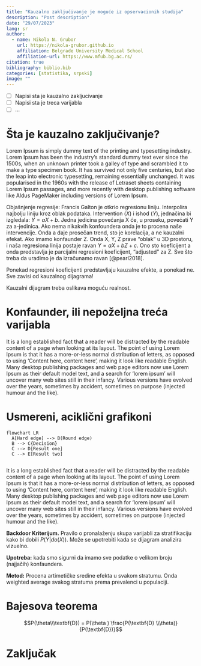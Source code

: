 ```yaml
---
title: "Kauzalno zaključivanje je moguće iz opservacionih studija"
description: "Post description"
date: "29/07/2023"
lang: sr
author:
  - name: Nikola N. Grubor
    url: https://nikola-grubor.github.io
    affiliation: Belgrade University Medical School
    affiliation-url: https://www.mfub.bg.ac.rs/
citation: true
bibliography: biblio.bib
categories: [statistika, srpski]
image: ""
---
```


-   [ ] Napisi sta je kauzalno zakljucivanje
-   [ ] Napisi sta je treca varijabla
-   [ ] ...

# Šta je kauzalno zaključivanje?

Lorem Ipsum is simply dummy text of the printing and typesetting industry. Lorem Ipsum has been the industry's standard dummy text ever since the 1500s, when an unknown printer took a galley of type and scrambled it to make a type specimen book. It has survived not only five centuries, but also the leap into electronic typesetting, remaining essentially unchanged. It was popularised in the 1960s with the release of Letraset sheets containing Lorem Ipsum passages, and more recently with desktop publishing software like Aldus PageMaker including versions of Lorem Ipsum.

Objašnjenje regresije: Francis Galton je otkrio regresionu liniju. Interpolira najbolju liniju kroz oblak podataka. Intervention ($X$) i ishod ($Y$), jednačina bi izgledala: $Y = aX + b$. Jedna jedicina povećanja X će, u proseku, povećati Y za a-jedinica. Ako nema nikakvih konfoundera onda je to procena naše intervencije. Onda a daje prosečan trend, sto je korelacija, a ne kauzalni efekat. Ako imamo konfaunder Z. Onda X, Y, Z prave "oblak" u 3D prostoru, i naša regresiona linija postaje ravan $Y = aX + bZ + c$. Ono sto koeficijent a onda predstavlja je parcijalni regresioni koeficijent, "adjusted" za Z. Sve što treba da uradimo je da izračunamo ravan [@pearl2018].

::: callout-warning
Ponekad regresioni koeficijenti predstavljaju kauzalne efekte, a ponekad ne. Sve zavisi od kauzalnog dijagrama!
:::

Kauzalni dijagram treba oslikava moguću realnost.

# Konfaunder, ili nepoželjna treća varijabla

It is a long established fact that a reader will be distracted by the readable content of a page when looking at its layout. The point of using Lorem Ipsum is that it has a more-or-less normal distribution of letters, as opposed to using 'Content here, content here', making it look like readable English. Many desktop publishing packages and web page editors now use Lorem Ipsum as their default model text, and a search for 'lorem ipsum' will uncover many web sites still in their infancy. Various versions have evolved over the years, sometimes by accident, sometimes on purpose (injected humour and the like).

# Usmereni, aciklični grafikoni

```mermaid

flowchart LR
  A[Hard edge] --> B(Round edge)
  B --> C{Decision}
  C --> D[Result one]
  C --> E[Result two]
  
```

It is a long established fact that a reader will be distracted by the readable content of a page when looking at its layout. The point of using Lorem Ipsum is that it has a more-or-less normal distribution of letters, as opposed to using 'Content here, content here', making it look like readable English. Many desktop publishing packages and web page editors now use Lorem Ipsum as their default model text, and a search for 'lorem ipsum' will uncover many web sites still in their infancy. Various versions have evolved over the years, sometimes by accident, sometimes on purpose (injected humour and the like).

::: callout-note
**Backdoor Kriterijum.** Pravilo o pronalaženju skupa varijabli za stratifikaciju kako bi dobili $P(Y|do(X))$. Može se upotrebiti kada se dijagram analizira vizuelno.

**Upotreba:** kada smo sigurni da imamo sve podatke o velikom broju (najjačih) konfaundera.

**Metod:** Procena artimetičke sredine efekta u svakom stratumu. Onda weighted average svakog stratuma prema prevalenci u populaciji.
:::

# Bajesova teorema

$$P(\theta\\\textbf{D}) = P(\theta ) \frac{P(\textbf{D} \\\theta)}{P(\textbf{D})}$$

# Zaključak

